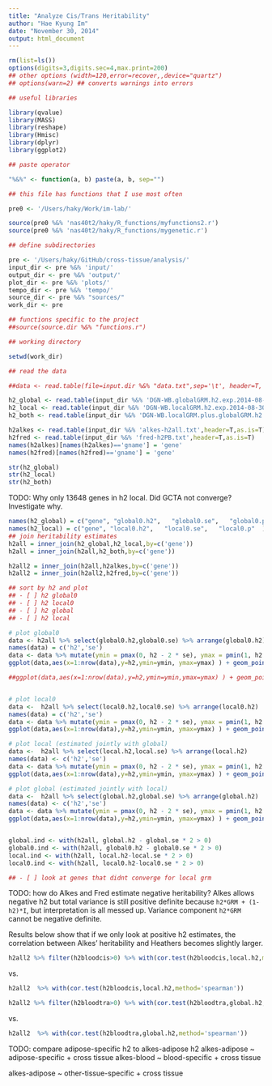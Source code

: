 ```yaml
---
title: "Analyze Cis/Trans Heritability"
author: "Hae Kyung Im"
date: "November 30, 2014"
output: html_document
---
```


```r

rm(list=ls())
options(digits=3,digits.sec=4,max.print=200)
## other options (width=120,error=recover,,device="quartz")
## options(warn=2) ## converts warnings into errors

## useful libraries

library(qvalue)
library(MASS)
library(reshape)
library(Hmisc)
library(dplyr)
library(ggplot2)

## paste operator

"%&%" <- function(a, b) paste(a, b, sep="")

## this file has functions that I use most often

pre0 <- '/Users/haky/Work/im-lab/'

source(pre0 %&% 'nas40t2/haky/R_functions/myfunctions2.r')
source(pre0 %&% 'nas40t2/haky/R_functions/mygenetic.r')

## define subdirectories

pre <- '/Users/haky/GitHub/cross-tissue/analysis/'
input_dir <- pre %&% 'input/'
output_dir <- pre %&% 'output/'
plot_dir <- pre %&% 'plots/'
tempo_dir <- pre %&% 'tempo/'
source_dir <- pre %&% "sources/"
work_dir <- pre

## functions specific to the project
##source(source.dir %&% "functions.r")

## working directory

setwd(work_dir)

## read the data

##data <- read.table(file=input.dir %&% "data.txt",sep='\t', header=T, as.is=T)


```


```r

h2_global <- read.table(input_dir %&% 'DGN-WB.globalGRM.h2.exp.2014-08-27.txt',header=T,as.is=T)
h2_local <- read.table(input_dir %&% 'DGN-WB.localGRM.h2.exp.2014-08-30.txt',header=T,as.is=T)
h2_both <- read.table(input_dir %&% 'DGN-WB.localGRM.plus.globalGRM.h2.exp.2014-09-05.txt',header=T,as.is=T)

h2alkes <- read.table(input_dir %&% 'alkes-h2all.txt',header=T,as.is=T)
h2fred <- read.table(input_dir %&% 'fred-h2PB.txt',header=T,as.is=T)
names(h2alkes)[names(h2alkes)=='gname'] = 'gene'
names(h2fred)[names(h2fred)=='gname'] = 'gene'

str(h2_global)
str(h2_local)
str(h2_both)
```
TODO: Why only 13648 genes in h2 local. Did GCTA not converge? Investigate why.

```r
names(h2_global) = c("gene", "global0.h2",   "global0.se",   "global0.p"  )
names(h2_local) = c("gene", "local0.h2",   "local0.se",   "local0.p"  )
## join heritability estimates
h2all = inner_join(h2_global,h2_local,by=c('gene'))
h2all = inner_join(h2all,h2_both,by=c('gene'))

h2all2 = inner_join(h2all,h2alkes,by=c('gene'))
h2all2 = inner_join(h2all2,h2fred,by=c('gene'))

## sort by h2 and plot
## - [ ] h2 global0
## - [ ] h2 local0
## - [ ] h2 global
## - [ ] h2 local

# plot global0
data <- h2all %>% select(global0.h2,global0.se) %>% arrange(global0.h2) 
names(data) = c('h2','se')
data <- data %>% mutate(ymin = pmax(0, h2 - 2 * se), ymax = pmin(1, h2 + 2 * se) )
ggplot(data,aes(x=1:nrow(data),y=h2,ymin=ymin, ymax=ymax) ) + geom_pointrange(col='gray')+geom_point()+ggtitle('global (only) Heritability')

##ggplot(data,aes(x=1:nrow(data),y=h2,ymin=ymin,ymax=ymax) ) + geom_point() + geom_point(aes(y=ymin),col='gray')+ geom_point(aes(y=ymax),col='gray')


# plot local0
data <-  h2all %>% select(local0.h2,local0.se) %>% arrange(local0.h2)
names(data) = c('h2','se')
data <- data %>% mutate(ymin = pmax(0, h2 - 2 * se), ymax = pmin(1, h2 + 2 * se) )
ggplot(data,aes(x=1:nrow(data),y=h2,ymin=ymin, ymax=ymax) ) + geom_pointrange(col='gray')+geom_point()+ggtitle('Local (only) Heritability')

# plot local (estimated jointly with global)
data <-  h2all %>% select(local.h2,local.se) %>% arrange(local.h2)
names(data) <- c('h2','se')
data <- data %>% mutate(ymin = pmax(0, h2 - 2 * se), ymax = pmin(1, h2 + 2 * se) )
ggplot(data,aes(x=1:nrow(data),y=h2,ymin=ymin, ymax=ymax) ) + geom_pointrange(col='gray')+geom_point()+ggtitle('Local (joint) Heritability')

# plot global (estimated jointly with local)
data <-  h2all %>% select(global.h2,global.se) %>% arrange(global.h2)
names(data) <- c('h2','se')
data <- data %>% mutate(ymin = pmax(0, h2 - 2 * se), ymax = pmin(1, h2 + 2 * se) )
ggplot(data,aes(x=1:nrow(data),y=h2,ymin=ymin, ymax=ymax) ) + geom_pointrange(col='gray')+geom_point()+ggtitle('Global (joint) Heritability')


global.ind <- with(h2all, global.h2 - global.se * 2 > 0)
global0.ind <- with(h2all, global0.h2 - global0.se * 2 > 0)
local.ind <- with(h2all, local.h2-local.se * 2 > 0)
local0.ind <- with(h2all, local0.h2-local0.se * 2 > 0)

## - [ ] look at genes that didnt converge for local grm

```

TODO: how do Alkes and Fred estimate negative heritability?
Alkes allows negative h2 but total variance is still positive definite because `h2*GRM + (1-h2)*I`, but interpretation is all messed up. Variance component `h2*GRM` cannot be negative definite.

Results below show that if we only look at positive h2 estimates, the correlation between Alkes' heritability and Heathers becomes slightly larger.

```r

h2all2 %>% filter(h2bloodcis>0) %>% with(cor.test(h2bloodcis,local.h2,method='spearman'))
```
vs.
```r
h2all2  %>% with(cor.test(h2bloodcis,local.h2,method='spearman'))

h2all2 %>% filter(h2bloodtra>0) %>% with(cor.test(h2bloodtra,global.h2,method='spearman'))

```
vs.
```r
h2all2  %>% with(cor.test(h2bloodtra,global.h2,method='spearman'))

```

TODO:
compare adipose-specific h2 to alkes-adipose h2
alkes-adipose ~ adipose-specific + cross tissue
alkes-blood ~ blood-specific + cross tissue

alkes-adipose ~ other-tissue-specific + cross tissue
